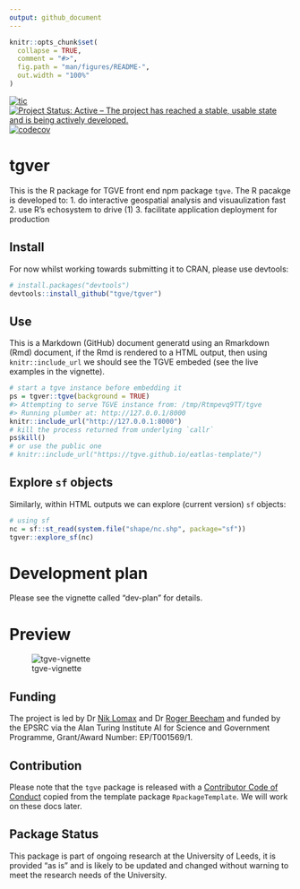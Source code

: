 ```yaml
---
output: github_document
---
```


<!-- README.md is generated from README.Rmd. Please edit that file -->

```r
knitr::opts_chunk$set(
  collapse = TRUE,
  comment = "#>",
  fig.path = "man/figures/README-",
  out.width = "100%"
)
```

[![tic](https://github.com/tgve/tgver/actions/workflows/tic.yml/badge.svg)](https://github.com/tgve/tgver/actions/workflows/tic.yml) [![Project Status: Active – The project has reached a stable, usable state and is being actively developed.](https://www.repostatus.org/badges/latest/wip.svg)](https://www.repostatus.org/#wip) [![codecov](https://codecov.io/gh/tgve/tgver/branch/master/graph/badge.svg?token=WAR82Q7597)](https://codecov.io/gh/tgve/tgver)

# tgver

This is the R package for TGVE front end npm package `tgve`. The R pacakge is developed to:
1. do interactive geospatial analysis and visuaulization fast
2. use R's echosystem to drive (1)
3. facilitate application deployment for production

## Install
For now whilst working towards submitting it to CRAN, please use devtools:

```r
# install.packages("devtools")
devtools::install_github("tgve/tgver")
```

## Use
This is a Markdown (GitHub) document generatd using an Rmarkdown (Rmd) document, if the Rmd is rendered to a HTML output, then using `knitr::include_url` we should see the TGVE embeded (see the live examples in the vignette).
```r
# start a tgve instance before embedding it
ps = tgver::tgve(background = TRUE)
#> Attempting to serve TGVE instance from: /tmp/Rtmpevq9TT/tgve
#> Running plumber at: http://127.0.0.1/8000
knitr::include_url("http://127.0.0.1:8000")
# kill the process returned from underlying `callr`
ps$kill()
# or use the public one
# knitr::include_url("https://tgve.github.io/eatlas-template/")
```

## Explore `sf` objects
Similarly, within HTML outputs we can explore (current version) `sf` objects:

```r
# using sf
nc = sf::st_read(system.file("shape/nc.shp", package="sf"))
tgver::explore_sf(nc)
```

# Development plan
Please see the vignette called "dev-plan" for details.

# Preview
![tgve-vignette](https://user-images.githubusercontent.com/408568/141796882-2cf68f6b-a6e4-4836-9efa-bf1973f5cab9.png)

## Funding

The project is led by Dr [Nik
Lomax](https://environment.leeds.ac.uk/geography/staff/1064/dr-nik-lomax)
and Dr [Roger
Beecham](https://environment.leeds.ac.uk/geography/staff/1003/dr-roger-beecham)
and funded by the EPSRC via the Alan Turing Institute AI for Science and
Government Programme, Grant/Award Number: EP/T001569/1.

## Contribution

Please note that the `tgve` package is released with a [Contributor Code of Conduct](CODE_OF_CONDUCT.md) copied from the template package `RpackageTemplate`. We will work on these docs later.


## Package Status

This package is part of ongoing research at the University of Leeds, it is provided "as is" and is likely to be updated and changed without warning to meet the research needs of the University.
